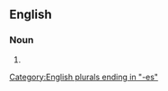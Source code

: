 ==English==

===Noun===
{{head|en|noun plural form}}

# {{plural of|paintbrush|lang=en}}

[[Category:English plurals ending in "-es"]]